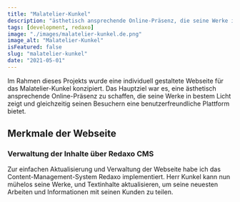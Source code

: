 ---
title: "Malatelier-Kunkel"
description: "ästhetisch ansprechende Online-Präsenz, die seine Werke in bestem Licht zeigt und gleichzeitig seinen Besuchern eine benutzerfreundliche Plattform bietet"
tags: [development, redaxo]
image: "./images/malatelier-kunkel.de.png"
image_alt: "Malatelier-Kunkel"
isFeatured: false
slug: "malatelier-kunkel"
date: "2021-05-01"
---


Im Rahmen dieses Projekts wurde eine individuell gestaltete Webseite für das Malatelier-Kunkel konzipiert. Das Hauptziel war es, eine ästhetisch ansprechende Online-Präsenz zu schaffen, die seine Werke in bestem Licht zeigt und gleichzeitig seinen Besuchern eine benutzerfreundliche Plattform bietet.

<ProjectDetails
  client="Malatelier-Kunkel"
  handover="05/2021"
  services="HTML, SCSS, JavaScript, PHP, Redaxo, MySQL"
  website="https://malatelier-kunkel.de/"
/>

## Merkmale der Webseite

### Verwaltung der Inhalte über Redaxo CMS

Zur einfachen Aktualisierung und Verwaltung der Webseite habe ich das Content-Management-System Redaxo implementiert. Herr Kunkel kann nun mühelos seine Werke, und Textinhalte aktualisieren, um seine neuesten Arbeiten und Informationen mit seinen Kunden zu teilen.
